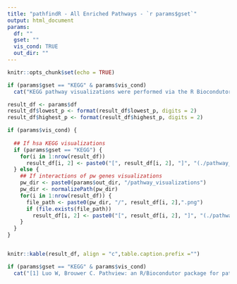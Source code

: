 ```yaml
---
title: "pathfindR - All Enriched Pathways - `r params$gset`"
output: html_document
params:
  df: ""
  gset: ""
  vis_cond: TRUE
  out_dir: ""
---
```


```r
knitr::opts_chunk$set(echo = TRUE)
```

```r
if (params$gset == "KEGG" & params$vis_cond)
  cat("KEGG pathway visualizations were performed via the R Biocondutor package __pathview__ [1].\n")
```


```r
result_df <- params$df
result_df$lowest_p <- format(result_df$lowest_p, digits = 2)
result_df$highest_p <- format(result_df$highest_p, digits = 2)

if (params$vis_cond) {
  
  ## If hsa KEGG visualizations
  if (params$gset == "KEGG") {
    for(i in 1:nrow(result_df))
      result_df[i, 2] <- paste0("[", result_df[i, 2], "]", "(./pathway_visualizations/", result_df[i, 1],".", result_df[i, 2],".png)")
  } else {
    ## If interactions of pw genes visualizations
    pw_dir <- paste0(params$out_dir, "/pathway_visualizations")
    pw_dir <- normalizePath(pw_dir)
    for(i in 1:nrow(result_df)) {
      file_path <- paste0(pw_dir, "/", result_df[i, 2],".png")
      if (file.exists(file_path))
        result_df[i, 2] <- paste0("[", result_df[i, 2], "]", "(./pathway_visualizations/", result_df[i, 2],".png)")
    }
  }
}


knitr::kable(result_df, align = "c",table.caption.prefix ="")
```


```r
if (params$gset == "KEGG" & params$vis_cond)
  cat("[1] Luo W, Brouwer C. Pathview: an R/Biocondutor package for pathway-based data integration and visualization. Bioinformatics, 2013, 29(14):1830-1831, doi: 10.1093/bioinformatics/btt285")
```

